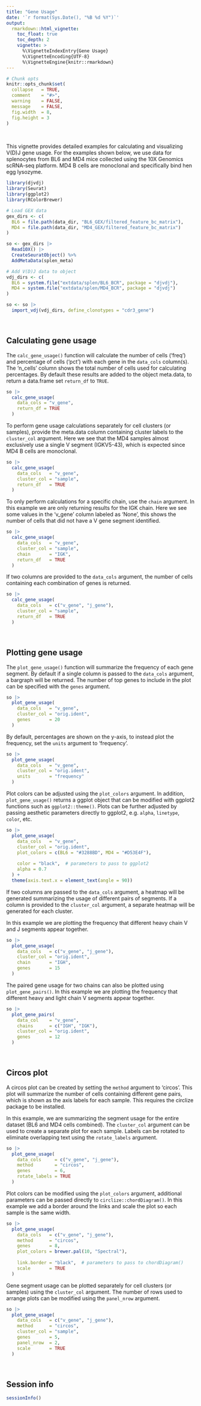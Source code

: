 ```yaml
---
title: "Gene Usage"
date: '`r format(Sys.Date(), "%B %d %Y")`'
output:
  rmarkdown::html_vignette:
    toc_float: true
    toc_depth: 2
    vignette: >
      %\VignetteIndexEntry{Gene Usage}
      %\VignetteEncoding{UTF-8}
      %\VignetteEngine{knitr::rmarkdown}
---
```


```r
# Chunk opts
knitr::opts_chunk$set(
  collapse   = TRUE,
  comment    = "#>",
  warning    = FALSE,
  message    = FALSE,
  fig.width  = 8,
  fig.height = 3
)
```

<br>

This vignette provides detailed examples for calculating and visualizing V(D)J gene usage. For the examples shown below, we use data for splenocytes from BL6 and MD4 mice collected using the 10X Genomics scRNA-seq platform. MD4 B cells are monoclonal and specifically bind hen egg lysozyme.

```r
library(djvdj)
library(Seurat)
library(ggplot2)
library(RColorBrewer)

# Load GEX data
gex_dirs <- c(
  BL6 = file.path(data_dir, "BL6_GEX/filtered_feature_bc_matrix"),
  MD4 = file.path(data_dir, "MD4_GEX/filtered_feature_bc_matrix")
)

so <- gex_dirs |>
  Read10X() |>
  CreateSeuratObject() %>%
  AddMetaData(splen_meta)

# Add V(D)J data to object
vdj_dirs <- c(
  BL6 = system.file("extdata/splen/BL6_BCR", package = "djvdj"),
  MD4 = system.file("extdata/splen/MD4_BCR", package = "djvdj")
)

so <- so |>
  import_vdj(vdj_dirs, define_clonotypes = "cdr3_gene")
```

<br>

## Calculating gene usage

The `calc_gene_usage()` function will calculate the number of cells ('freq') and percentage of cells ('pct') with each gene in the `data_cols` column(s). The 'n_cells' column shows the total number of cells used for calculating percentages. By default these results are added to the object meta.data,
to return a data.frame set `return_df` to `TRUE`.

```r
so |>
  calc_gene_usage(
    data_cols = "v_gene",
    return_df = TRUE
  )
```

To perform gene usage calculations separately for cell clusters (or samples), provide the meta.data column containing cluster labels to the `cluster_col` argument. Here we see that the MD4 samples almost exclusively use a single V segment (IGKV5-43), which is expected since MD4 B cells are monoclonal.

```r
so |>
  calc_gene_usage(
    data_cols   = "v_gene",
    cluster_col = "sample",
    return_df   = TRUE
  )
```

To only perform calculations for a specific chain, use the `chain` argument. In this example we are only returning results for the IGK chain. Here we see some values in the 'v_gene' column labeled as 'None', this shows the number of cells that did not have a V gene segment identified.

```r
so |>
  calc_gene_usage(
    data_cols   = "v_gene",
    cluster_col = "sample",
    chain       = "IGK",
    return_df   = TRUE
  )
```

If two columns are provided to the `data_cols` argument, the number of cells containing each combination of genes is returned.

```r
so |>
  calc_gene_usage(
    data_cols   = c("v_gene", "j_gene"),
    cluster_col = "sample",
    return_df   = TRUE
  )
```

<br>

## Plotting gene usage

The `plot_gene_usage()` function will summarize the frequency of each gene segment. By default if a single column is passed to the `data_cols` argument, a bargraph will be returned. The number of top genes to include in the plot can be specified with the `genes` argument.

```r
so |>
  plot_gene_usage(
    data_cols   = "v_gene",
    cluster_col = "orig.ident",
    genes       = 20
  )
```

By default, percentages are shown on the y-axis, to instead plot the frequency, set the `units` argument to 'frequency'.

```r
so |>
  plot_gene_usage(
    data_cols   = "v_gene",
    cluster_col = "orig.ident",
    units       = "frequency"
  )
```

Plot colors can be adjusted using the `plot_colors` argument. In addition, `plot_gene_usage()` returns a ggplot object that can be modified with ggplot2 functions such as `ggplot2::theme()`. Plots can be further adjusted by passing aesthetic parameters directly to ggplot2, e.g. `alpha`, `linetype`, `color`, etc.

```r
so |>
  plot_gene_usage(
    data_cols   = "v_gene",
    cluster_col = "orig.ident",
    plot_colors = c(BL6 = "#3288BD", MD4 = "#D53E4F"),
    
    color = "black",  # parameters to pass to ggplot2
    alpha = 0.7
  ) +
  theme(axis.text.x = element_text(angle = 90))
```

If two columns are passed to the `data_cols` argument, a heatmap will be generated summarizing the usage of different pairs of segments. If a column is provided to the `cluster_col` argument, a separate heatmap will be generated for each cluster.

In this example we are plotting the frequency that different heavy chain V and J segments appear together. 

```r
so |>
  plot_gene_usage(
    data_cols   = c("v_gene", "j_gene"),
    cluster_col = "orig.ident",
    chain       = "IGH",
    genes       = 15
  )
```

The paired gene usage for two chains can also be plotted using `plot_gene_pairs()`. In this example we are plotting the frequency that different heavy and light chain V segments appear together.

```r
so |>
  plot_gene_pairs(
    data_col    = "v_gene",
    chains      = c("IGH", "IGK"),
    cluster_col = "orig.ident",
    genes       = 12
  )
```

<br>

## Circos plot

A circos plot can be created by setting the `method` argument to 'circos'. This plot will summarize the number of cells containing different gene pairs, which is shown as the axis labels for each sample. This requires the circlize package to be installed.

In this example, we are summarizing the segment usage for the entire dataset (BL6 and MD4 cells combined). The `cluster_col` argument can be used to create a separate plot for each sample. Labels can be rotated to eliminate overlapping text using the `rotate_labels` argument.

```r
so |>
  plot_gene_usage(
    data_cols     = c("v_gene", "j_gene"),
    method        = "circos",
    genes         = 6,
    rotate_labels = TRUE
  )
```

Plot colors can be modified using the `plot_colors` argument, additional parameters can be passed directly to `circlize::chordDiagram()`. In this example we add a border around the links and scale the plot so each sample is the same width.

```r
so |>
  plot_gene_usage(
    data_cols   = c("v_gene", "j_gene"),
    method      = "circos",
    genes       = 8,
    plot_colors = brewer.pal(10, "Spectral"),
    
    link.border = "black",  # parameters to pass to chordDiagram()
    scale       = TRUE
  )
```

Gene segment usage can be plotted separately for cell clusters (or samples) using the `cluster_col` argument. The number of rows used to arrange plots can be modified using the `panel_nrow` argument.

```r
so |>
  plot_gene_usage(
    data_cols   = c("v_gene", "j_gene"),
    method      = "circos",
    cluster_col = "sample",
    genes       = 5,
    panel_nrow  = 2,
    scale       = TRUE
  )
```

<br>

## Session info

```r
sessionInfo()
```
